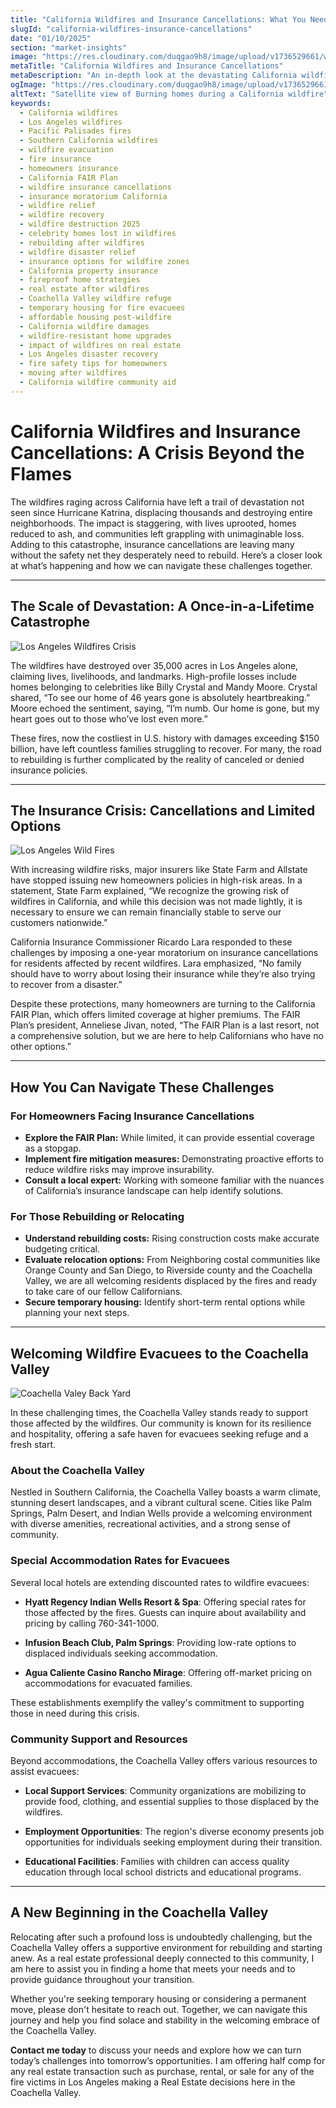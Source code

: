 ```yaml
---
title: "California Wildfires and Insurance Cancellations: What You Need to Know"
slugId: "california-wildfires-insurance-cancellations"
date: "01/10/2025"
section: "market-insights"
image: "https://res.cloudinary.com/duqgao9h8/image/upload/v1736529661/wild-fires4.jpg"
metaTitle: "California Wildfires and Insurance Cancellations"
metaDescription: "An in-depth look at the devastating California wildfires and the challenges of insurance cancellations, with actionable advice for homeowners."
ogImage: "https://res.cloudinary.com/duqgao9h8/image/upload/v1736529661/wild-fires4.jpg"
altText: "Satellite view of Burning homes during a California wildfire"
keywords:
  - California wildfires
  - Los Angeles wildfires
  - Pacific Palisades fires
  - Southern California wildfires
  - wildfire evacuation
  - fire insurance
  - homeowners insurance
  - California FAIR Plan
  - wildfire insurance cancellations
  - insurance moratorium California
  - wildfire relief
  - wildfire recovery
  - wildfire destruction 2025
  - celebrity homes lost in wildfires
  - rebuilding after wildfires
  - wildfire disaster relief
  - insurance options for wildfire zones
  - California property insurance
  - fireproof home strategies
  - real estate after wildfires
  - Coachella Valley wildfire refuge
  - temporary housing for fire evacuees
  - affordable housing post-wildfire
  - California wildfire damages
  - wildfire-resistant home upgrades
  - impact of wildfires on real estate
  - Los Angeles disaster recovery
  - fire safety tips for homeowners
  - moving after wildfires
  - California wildfire community aid
---
```


# California Wildfires and Insurance Cancellations: A Crisis Beyond the Flames

The wildfires raging across California have left a trail of devastation not seen since Hurricane Katrina, displacing thousands and destroying entire neighborhoods. The impact is staggering, with lives uprooted, homes reduced to ash, and communities left grappling with unimaginable loss. Adding to this catastrophe, insurance cancellations are leaving many without the safety net they desperately need to rebuild. Here’s a closer look at what’s happening and how we can navigate these challenges together.

---

## The Scale of Devastation: A Once-in-a-Lifetime Catastrophe

![Los Angeles Wildfires Crisis](https://res.cloudinary.com/duqgao9h8/image/upload/v1736529524/wild-fires3.jpg)

The wildfires have destroyed over 35,000 acres in Los Angeles alone, claiming lives, livelihoods, and landmarks. High-profile losses include homes belonging to celebrities like Billy Crystal and Mandy Moore. Crystal shared, “To see our home of 46 years gone is absolutely heartbreaking.” Moore echoed the sentiment, saying, “I’m numb. Our home is gone, but my heart goes out to those who’ve lost even more.”

These fires, now the costliest in U.S. history with damages exceeding $150 billion, have left countless families struggling to recover. For many, the road to rebuilding is further complicated by the reality of canceled or denied insurance policies.

---

## The Insurance Crisis: Cancellations and Limited Options



![Los Angeles Wild Fires](https://res.cloudinary.com/duqgao9h8/image/upload/v1736529524/wild-fires2.jpg)

With increasing wildfire risks, major insurers like State Farm and Allstate have stopped issuing new homeowners policies in high-risk areas. In a statement, State Farm explained, “We recognize the growing risk of wildfires in California, and while this decision was not made lightly, it is necessary to ensure we can remain financially stable to serve our customers nationwide.”

California Insurance Commissioner Ricardo Lara responded to these challenges by imposing a one-year moratorium on insurance cancellations for residents affected by recent wildfires. Lara emphasized, “No family should have to worry about losing their insurance while they’re also trying to recover from a disaster.”

Despite these protections, many homeowners are turning to the California FAIR Plan, which offers limited coverage at higher premiums. The FAIR Plan’s president, Anneliese Jivan, noted, “The FAIR Plan is a last resort, not a comprehensive solution, but we are here to help Californians who have no other options.”

---

## How You Can Navigate These Challenges

### **For Homeowners Facing Insurance Cancellations**
- **Explore the FAIR Plan:** While limited, it can provide essential coverage as a stopgap.
- **Implement fire mitigation measures:** Demonstrating proactive efforts to reduce wildfire risks may improve insurability.
- **Consult a local expert:** Working with someone familiar with the nuances of California’s insurance landscape can help identify solutions.

### **For Those Rebuilding or Relocating**
- **Understand rebuilding costs:** Rising construction costs make accurate budgeting critical.
- **Evaluate relocation options:** From Neighboring costal communities like Orange County and San Diego, to Riverside county and the Coachella Valley, we are all welcoming residents displaced by the fires and ready to take care of our fellow Californians.
- **Secure temporary housing:** Identify short-term rental options while planning your next steps.

---

## Welcoming Wildfire Evacuees to the Coachella Valley

![Coachella Valey Back Yard](/misc/real-estate/back-yard/back-yard_00003_.png)

In these challenging times, the Coachella Valley stands ready to support those affected by the wildfires. Our community is known for its resilience and hospitality, offering a safe haven for evacuees seeking refuge and a fresh start.

### **About the Coachella Valley**
Nestled in Southern California, the Coachella Valley boasts a warm climate, stunning desert landscapes, and a vibrant cultural scene. Cities like Palm Springs, Palm Desert, and Indian Wells provide a welcoming environment with diverse amenities, recreational activities, and a strong sense of community.

### **Special Accommodation Rates for Evacuees**
Several local hotels are extending discounted rates to wildfire evacuees:

- **Hyatt Regency Indian Wells Resort & Spa**: Offering special rates for those affected by the fires. Guests can inquire about availability and pricing by calling 760-341-1000.

- **Infusion Beach Club, Palm Springs**: Providing low-rate options to displaced individuals seeking accommodation. 

- **Agua Caliente Casino Rancho Mirage**: Offering off-market pricing on accommodations for evacuated families.

These establishments exemplify the valley's commitment to supporting those in need during this crisis.

### **Community Support and Resources**
Beyond accommodations, the Coachella Valley offers various resources to assist evacuees:

- **Local Support Services**: Community organizations are mobilizing to provide food, clothing, and essential supplies to those displaced by the wildfires.

- **Employment Opportunities**: The region's diverse economy presents job opportunities for individuals seeking employment during their transition.

- **Educational Facilities**: Families with children can access quality education through local school districts and educational programs.

---

## A New Beginning in the Coachella Valley

Relocating after such a profound loss is undoubtedly challenging, but the Coachella Valley offers a supportive environment for rebuilding and starting anew. As a real estate professional deeply connected to this community, I am here to assist you in finding a home that meets your needs and to provide guidance throughout your transition.

Whether you're seeking temporary housing or considering a permanent move, please don't hesitate to reach out. Together, we can navigate this journey and help you find solace and stability in the welcoming embrace of the Coachella Valley.

**Contact me today** to discuss your needs and explore how we can turn today’s challenges into tomorrow’s opportunities. I am offering half comp for any real estate transaction such as purchase, rental, or sale for any of the fire victims in Los Angeles making a Real Estate decisions here in the Coachella Valley.
